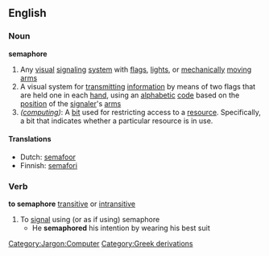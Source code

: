 == English ==
=== Noun ===
{{wikipedia}}
'''semaphore'''
#Any [[visual]] [[signaling]] [[system]] with [[flag]]s, [[light]]s, or [[mechanically]] [[moving]] [[arm]]s
#A visual system for [[transmitting]] [[information]] by means of two flags that are held one in each [[hand]], using an [[alphabetic]] [[code]] based on the [[position]] of the [[signaler]]'s [[arm]]s
#''([[:Category:Jargon:Computer|computing]])'': A [[bit]] used for restricting access to a [[resource]].  Specifically, a bit that indicates whether a particular resource is in use.
====Translations====
*Dutch: [[semafoor]]
*Finnish: [[semafori]]
===Verb===
'''to semaphore''' [[transitive]] or [[intransitive]]
#To [[signal]] using (or as if using) semaphore
#* He '''semaphored''' his intention by wearing his best suit

[[Category:Jargon:Computer]]
[[Category:Greek derivations]]